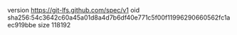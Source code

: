 version https://git-lfs.github.com/spec/v1
oid sha256:54c3642c60a45a01d8a4d7b6df40e771c5f00f11996290660562fc1aec919bbe
size 118192
